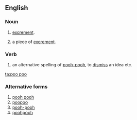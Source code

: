 {{also|poo-poo}}
==English==

===Noun===
{{en-noun}}

# {{British|childish|uncountable}} [[excrement]].
# {{British|childish|countable}} a piece of [[excrement]].

===Verb===
{{en-verb}}

# an alternative spelling of [[pooh-pooh]], to [[dismiss]] an idea etc.

[[ta:poo poo]]

===Alternative forms===
# [[pooh pooh]]
# [[poopoo]]
# [[pooh-pooh]]
# [[poohpooh]]